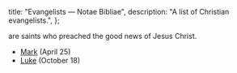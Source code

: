   title: "Evangelists — Notae Bibliae",
  description: "A list of Christian evangelists.",
};

<Initial text="Evangelists" />

<Definition lang="greek" anchor="euangelion" text="Evangelists" /> are saints who preached the good news of Jesus Christ.

- [Mark](/people/saints/evangelists/mark) (April 25)
- [Luke](/people/saints/evangelists/luke) (October 18)
